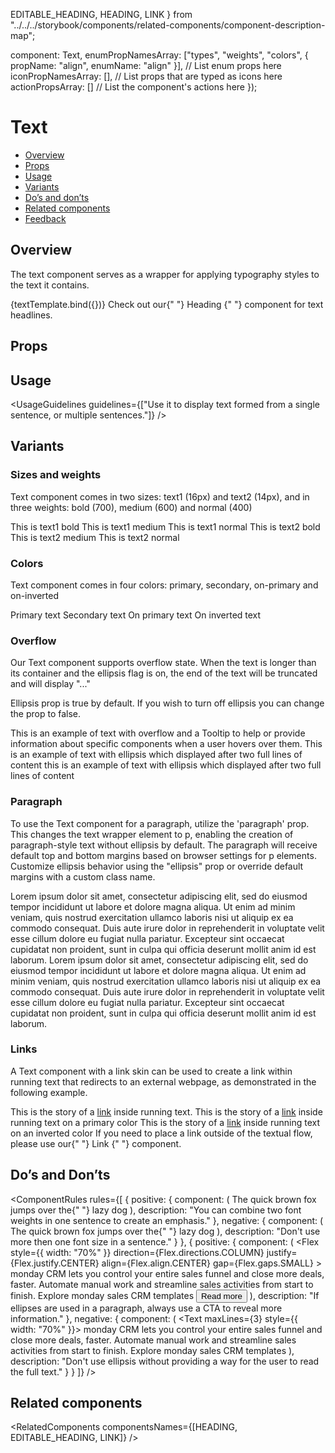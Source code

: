   EDITABLE_HEADING,
  HEADING,
  LINK
} from "../../../storybook/components/related-components/component-description-map";

  component: Text,
  enumPropNamesArray: ["types", "weights", "colors", { propName: "align", enumName: "align" }], // List enum props here
  iconPropNamesArray: [], // List props that are typed as icons here
  actionPropsArray: [] // List the component's actions here
});

<Meta title="Text/Text" component={Text} argTypes={metaSettings.argTypes} decorators={metaSettings.decorators} />

<!--- Component template -->


# Text

<!--- Component documentation -->

- [Overview](#overview)
- [Props](#props)
- [Usage](#usage)
- [Variants](#variants)
- [Do’s and don’ts](#dos-and-donts)
- [Related components](#related-components)
- [Feedback](#feedback)

## Overview

The text component serves as a wrapper for applying typography styles to the text it contains.

<Canvas>
  <Story name="Overview" args={{ children: "Hi, I'm a text!" }}>
    {textTemplate.bind({})}
  </Story>
</Canvas>

<Tip>
  Check out our{" "}
  <Link href="/?path=/docs/text-heading--overview" size={Link.sizes.SMALL} withoutSpacing>
    Heading
  </Link>{" "}
  component for text headlines.
</Tip>

## Props

<ArgsTable story="Overview" />

## Usage

<UsageGuidelines guidelines={["Use it to display text formed from a single sentence, or multiple sentences."]} />

## Variants

### Sizes and weights

Text component comes in two sizes: text1 (16px) and text2 (14px), and in three weights: bold (700), medium (600) and normal (400)

<Canvas>
  <Story name="Sizes and weights">
    <Flex
      gap={Flex.gaps.SMALL}
      direction={Flex.directions.COLUMN}
      justify={Flex.justify.START}
      align={Flex.align.START}
    >
      <Text type={Text.types.TEXT1} weight={Text.weights.BOLD}>
        This is text1 bold
      </Text>
      <Text type={Text.types.TEXT1} weight={Text.weights.MEDIUM}>
        This is text1 medium
      </Text>
      <Text type={Text.types.TEXT1} weight={Text.weights.NORMAL}>
        This is text1 normal
      </Text>
      <Text type={Text.types.TEXT2} weight={Text.weights.BOLD}>
        This is text2 bold
      </Text>
      <Text type={Text.types.TEXT2} weight={Text.weights.MEDIUM}>
        This is text2 medium
      </Text>
      <Text type={Text.types.TEXT2} weight={Text.weights.NORMAL}>
        This is text2 normal
      </Text>
    </Flex>
  </Story>
</Canvas>

### Colors

Text component comes in four colors: primary, secondary, on-primary and on-inverted

<Canvas>
  <Story name="Colors">
    <Flex direction={Flex.directions.COLUMN} align={Flex.align.START} gap={Flex.gaps.SMALL}>
      <Text color={Text.colors.PRIMARY}>Primary text</Text>
      <Text color={Text.colors.SECONDARY}>Secondary text</Text>
      <Text
        element="div"
        className={cx(styles.primaryBackground, styles.smallRectangle)}
        align={Text.align.CENTER}
        color={Text.colors.ON_PRIMARY}
      >
        On primary text
      </Text>
      <Text
        element="div"
        className={cx(styles.invertedBackground, styles.smallRectangle)}
        align={Text.align.CENTER}
        color={Text.colors.ON_INVERTED}
      >
        On inverted text
      </Text>
    </Flex>
  </Story>
</Canvas>

### Overflow

Our Text component supports overflow state.
When the text is longer than its container and the ellipsis flag is on, the end of the text will be truncated and will display "..."

<Tip>Ellipsis prop is true by default. If you wish to turn off ellipsis you can change the prop to false.</Tip>

<Canvas>
  <Story name="Overflow" play={textOverflowSuite}>
    <Flex
      direction={Flex.directions.COLUMN}
      justify={Flex.justify.START}
      align={Flex.align.INITIAL}
      gap={Flex.gaps.SMALL}
      style={{ width: "480px" }}
    >
      <Text
        ellipsis
        data-testid={ONE_LINE_ELLIPSIS_TEST_ID}
        /**for testing purposes**/
        tooltipProps={{
          containerSelector: `#${OVERFLOW_TEXT_CONTAINER_ID}`
        }}
      >
        This is an example of text with overflow and a Tooltip to help or provide information about specific components
        when a user hovers over them.
      </Text>
      <Text ellipsis maxLines={2}>
        This is an example of text with ellipsis which displayed after two full lines of content this is an example of
        text with ellipsis which displayed after two full lines of content
      </Text>
    </Flex>
  </Story>
</Canvas>

### Paragraph

To use the Text component for a paragraph, utilize the 'paragraph' prop.
This changes the text wrapper element to p, enabling the creation of paragraph-style text without ellipsis by default.
The paragraph will receive default top and bottom margins based on browser settings for p elements.
Customize ellipsis behavior using the "ellipsis" prop or override default margins with a custom class name.

<Canvas>
  <Story name="Paragraph">
    <Flex direction={Flex.directions.COLUMN}>
      <Text paragraph>
        Lorem ipsum dolor sit amet, consectetur adipiscing elit, sed do eiusmod tempor incididunt ut labore et dolore
        magna aliqua. Ut enim ad minim veniam, quis nostrud exercitation ullamco laboris nisi ut aliquip ex ea commodo
        consequat. Duis aute irure dolor in reprehenderit in voluptate velit esse cillum dolore eu fugiat nulla
        pariatur. Excepteur sint occaecat cupidatat non proident, sunt in culpa qui officia deserunt mollit anim id est
        laborum.
      </Text>
      <Text paragraph ellipsis maxLines={3}>
        Lorem ipsum dolor sit amet, consectetur adipiscing elit, sed do eiusmod tempor incididunt ut labore et dolore
        magna aliqua. Ut enim ad minim veniam, quis nostrud exercitation ullamco laboris nisi ut aliquip ex ea commodo
        consequat. Duis aute irure dolor in reprehenderit in voluptate velit esse cillum dolore eu fugiat nulla
        pariatur. Excepteur sint occaecat cupidatat non proident, sunt in culpa qui officia deserunt mollit anim id est
        laborum.
      </Text>
    </Flex>
  </Story>
</Canvas>

### Links

A Text component with a link skin can be used to create a link within running text that redirects to an external webpage, as demonstrated in the following example.

<Canvas>
  <Story name="Links inside running text">
    <Flex direction={Flex.directions.COLUMN} align={Flex.align.START} gap={Flex.gaps.SMALL}>
      <Text>
        This is the story of a <a href="/?path=/docs/foundations-typography--page">link</a> inside running text.
      </Text>
      <Text
        element="div"
        ellipsis={false}
        className={cx(styles.primaryBackground, styles.mediumRectangle)}
        align={Text.align.CENTER}
        color={Text.colors.ON_PRIMARY}
      >
        This is the story of a <a href="/?path=/docs/foundations-typography--page">link</a> inside running text on a
        primary color
      </Text>
      <Text
        element="div"
        ellipsis={false}
        className={cx(styles.invertedBackground, styles.mediumRectangle)}
        align={Text.align.CENTER}
        color={Text.colors.ON_INVERTED}
      >
        This is the story of a <a href="/?path=/docs/foundations-typography--page">link</a> inside running text on an
        inverted color
      </Text>
    </Flex>
  </Story>
</Canvas>

<Tip>
  If you need to place a link outside of the textual flow, please use our{" "}
  <Link href="/?path=/docs/navigation-link--overview" size={Link.sizes.SMALL} withoutSpacing>
    Link
  </Link>{" "}
  component.
</Tip>

## Do’s and Don’ts

<ComponentRules
  rules={[
    {
      positive: {
        component: (
          <Text type={Text.types.TEXT1} element="span">
            The quick brown fox jumps over the{" "}
            <Text type={Text.types.TEXT1} weight={Text.weights.BOLD} element="span">
              lazy dog
            </Text>
          </Text>
        ),
        description: "You can combine two font weights in one sentence to create an emphasis."
      },
      negative: {
        component: (
          <Text type={Text.types.TEXT2} element="span">
            The quick brown fox jumps over the{" "}
            <Text type={Text.types.TEXT1} element="span">
              lazy dog
            </Text>
          </Text>
        ),
        description: "Don't use more then one font size in a sentence."
      }
    },
    {
      positive: {
        component: (
          <Flex
            style={{ width: "70%" }}
            direction={Flex.directions.COLUMN}
            justify={Flex.justify.CENTER}
            align={Flex.align.CENTER}
            gap={Flex.gaps.SMALL}
          >
            <Text maxLines={3}>
              monday CRM lets you control your entire sales funnel and close more deals, faster. Automate manual work
              and streamline sales activities from start to finish. Explore monday sales CRM templates
            </Text>
            <Button kind={Button.kinds.SECONDARY}>Read more</Button>
          </Flex>
        ),
        description: "If ellipses are used in a paragraph, always use a CTA to reveal more information."
      },
      negative: {
        component: (
          <Text maxLines={3} style={{ width: "70%" }}>
            monday CRM lets you control your entire sales funnel and close more deals, faster. Automate manual work and
            streamline sales activities from start to finish. Explore monday sales CRM templates
          </Text>
        ),
        description: "Don't use ellipsis without providing a way for the user to read the full text."
      }
    }
  ]}
/>

## Related components

<RelatedComponents componentsNames={[HEADING, EDITABLE_HEADING, LINK]} />
